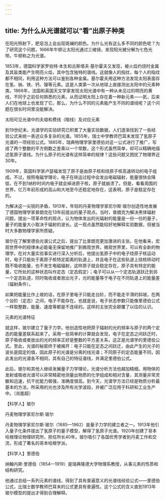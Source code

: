 ```yaml
---
---
---
```

title: 为什么从光谱就可以“看”出原子种类
---




在阳光照射下，肥皂泡上会出现斑斓的颜色。为什么光有这么多不同的颜色呢？为了研究这个问题，1666年牛顿让太阳光通过三棱镜，发现阳光被分解为七色光带。牛顿称之为光谱。

1853年，德国科学家罗伯特·本生和古斯塔夫·基尔霍夫又发现，被火焰灼烧时金属及其盐类能产生明亮火焰，其中包含独特的谱线。这就像人的指纹，每个人的指纹都不相同，利用这种方法可以鉴别各种金属。基尔霍夫用这种方法发现太阳表面存在氢、钠、铁、钙、镍等元素。这是人类第一次从地球上直接测出太阳中的元素种类。1868年，法国和英国天文学家发现太阳光谱中有一种从未见过的明亮的黄线，不同于之前任何熟悉的元素，从而证明太阳上存在着一种新元素——氦，后来人们在地球上也发现了它。那么，为什么不同的元素能产生不同的谱线呢？这个问题在很长时间里没能解决。

太阳可见光谱中的夫琅和费线（暗线）及对应元素



到19世纪末，光谱学的实验研究已积累了大量实验数据，人们逐渐找到了一些经验公式来统一表述众多复杂的光谱。1855年，瑞士中学教师巴耳末发现了氢原子光谱的一项经验公式。1885年，瑞典物理学家里德伯对这一公式进行了推广，写成了两个整数的平方倒数之差乘以一个常数，这个形式虽然简单，却可以精确地描述氢原子谱线。为什么原子的光谱有这样简单的规律？这些问题又困扰了物理界近30年。

1909年，英国科学家卢瑟福发现了原子是由原子核和绕原子核高速转动的电子组成。不过，按照电磁学理论，电子在转运过程中会发出电磁辐射，能量很快会降低，在不到1纳秒时间内电子就会掉进原子核，原子就崩溃了。但是，看看周围的世界，亿万年前形成的高山和大地至今还稳定地存在，这表明，原子是稳定存在的。

为解决这一尖锐的矛盾，1913年，年轻的丹麦物理学家尼尔斯·玻尔创造性地发展了德国物理学家普朗克在13年前提出的量子观点。当时，普朗克为解决黑体辐射问题，提出一项革命性的观点，认为物体发出的光辐射的能量是一份一份的量子，量子的能量大小取决于辐射的波长。这一观点虽然能较好地解释实验数据，但被当时大多数物理学家所质疑。

玻尔在了解里德伯光谱公式之后，提出了比普朗克更加激进的主张。在他看来，宏观世界中的规律未必能毫无保留地推广到微观世界。微观世界里，可以有全新的物理学。在对大量实验事实进行深入分析后，他提出氢原子中的电子绕原子核运动时，电子只能处于离原子核特定距离的轨道上，并且电子在这些轨道上绕核转动时既不吸收能量，也不发生电磁辐射，这样原子就会稳定存在，原子具有特定的能量，它所处的这种状态叫作定态（定态假定）；电子可以从一个定态轨道跃迁到另一个定态轨道，同时吸收或者放出光子，光的能量等于电子在不同轨道上的能量差（辐射条件）。

如果把能量比作上坡的话，在原子里电子只能走台阶，而不能走平滑的斜坡。在两个台阶（定态）之间，电子不能存在。也就是说，电子状态参数只能像里德伯公式一样取整数，能量、速度等都是不连续的。这样的主张完全颠覆了以往的认识。



元素的光谱特征



就这样，玻尔建立了量子力学。他创造性地把原子辐射的光的频率与原子的两个定态的能量差联系起来了。采用一些简单的计算就会发现，电子在定态之间跃迁时，原子吸收或者放出的光的频率正好是整数的平方差关系，这正是光谱学的里德伯公式。至此，光谱的秘密终于被揭开：电子只能在定态之间跃迁，由此产生的光子的波长是固定的值，因此原子的光谱是分离的线光谱；不同原子的定态能量不同，因此发出的光谱各不相同，具有自己的特征谱线，并满足里德伯公式。

此后，玻尔和其他人继续发展量子力学理论，光谱分析方法也越加精细。用物体的发射或吸收光谱可以非常精密地测量出物质的化学组成和相对含量，其测量非常灵敏和迅速，抗干扰能力极强，准确度很高。到今天，光谱学方法已经是物质分析最基本的方法，所采用的光也涉及所有光学波段，并被广泛应用于科研和工业生产中。（肖能超）





【科学人】玻尔

丹麦物理学家尼尔斯·玻尔



丹麦物理学家尼尔斯·玻尔（1885—1962）是量子力学的建立者之一。1913年他引入量子化条件提出了氢原子的量子模型，解得了氢原子光谱。1920年创建了哥本哈根理论物理研究所，担任所长40年。玻尔吸引了各国优秀学者到丹麦工作和交流，形成了著名的哥本哈根学派。

【科学人】里德伯

纳翰内斯·里德伯（1854—1919）是瑞典隆德大学物理系教授，从事元素的性质和结构研究。

他通过总结一系列元素的谱线，得到了具有普遍意义的光谱线经验公式——里德伯公式，比瑞士数学教师巴耳末的公式更具有普遍性。这个公式的含义直到1913年玻尔模型的提出才得到合理解释。
